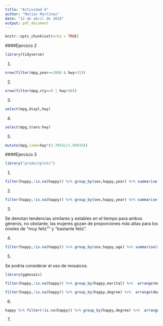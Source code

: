 ---
title: "Actividad 6"
author: "Matías Martínez"
date: "12 de abril de 2018"
output: pdf_document
---

```{r setup, include=FALSE}
knitr::opts_chunk$set(echo = TRUE)
```



####Ejercicio 2

```{r,echo=FALSE}
library(tidyverse)
```

1. 
```{r}
nrow(filter(mpg,year==2008 & hwy>31))

```

2.
```{r}
nrow(filter(mpg,cty==9 | hwy>90))
```

3.
```{r}
select(mpg,displ,hwy)
```

4.
```{r}
select(mpg,trans:hwy)
```

5.
```{r}
mutate(mpg,lxkm=hwy*(3.78541/1.60934))
```



####Ejercicio 3


```{r,echo =TRUE}
library("productplots")
```

1.

```{r,echo=TRUE}
filter(happy,!is.na(happy)) %>% group_by(sex,happy,year) %>% summarise(cont=n()) %>%arrange(year) %>% group_by(year,sex) %>% mutate(porcent=(cont/sum(cont)*100))
```

2.
```{r,echo=TRUE}
filter(happy,!is.na(happy)) %>% group_by(sex,happy,year) %>% summarise(cont=n()) %>%arrange(year) %>% group_by(year,sex) %>% mutate(porcent=(cont/sum(cont)*100)) %>% ggplot(aes(x=year,y=porcent,colour=happy))+geom_point()+geom_smooth()+labs(x="Año",y="Porcentaje",title="Gráfico de dispersión: Porcentaje niveles de felicidad")+facet_wrap(~sex) + theme_minimal(base_size = 10)
```

3.

Se denotan tendencias similares y estables en el tiempo para ambos géneros, no obstante, las mujeres gozan de proporciones más altas para los niveles de "muy feliz"" y "bastante feliz". 

4.
```{r,echo=TRUE}
filter(happy,!is.na(happy)) %>% group_by(sex,happy,age) %>% summarise(cont=n()) %>%arrange(age) %>% group_by(age,sex) %>% mutate(porcent=(cont/sum(cont)*100)) %>% ggplot(aes(x=age,y=porcent,fill=happy))+geom_area()+labs(x="Edad",y="Porcentaje",title="Gráfico de dispersión: Porcentaje en niveles de felicidad según edad")+facet_wrap(~sex) + theme_bw()+  scale_fill_manual(values=c("slategray2","cyan3","royalblue4"))+guides(fill=guide_legend(title="Felicidad"))
```

5.

Se podría considerar el uso de mosaicos.
```{r,echo=FALSE}
library(ggmosaic)
```

```{r,echo=TRUE}
filter(happy,!is.na(happy)) %>% group_by(happy,marital) %>%  arrange(marital)%>% group_by(marital,happy) %>% summarise(cont=n())%>% ggplot()+ geom_mosaic(aes(weight=cont,x=product(happy,marital),colour=happy,fill=happy),na.rm=TRUE,)+labs(x="Condición",y="Porcentaje",title="Gráfico de mosaicos: Porcentaje niveles de felicidad según relación matrimonial") + theme_minimal()+guides(fill=guide_legend(title = "Felicidad", reverse = TRUE))+ scale_x_productlist(labels=labels)
```


```{r,echo=TRUE}
filter(happy,!is.na(happy)) %>% group_by(happy,degree) %>%  arrange(degree)%>% group_by(degree,happy) %>% summarise(cont=n())%>%ggplot()+ geom_mosaic(aes(weight=cont,x=product(degree,happy),colour=degree,fill=degree),na.rm=TRUE,)+labs(x="Condición",y="Porcentaje",title="Gráfico de mosaicos: Porcentaje niveles de felicidad según condición financiera") + theme_minimal()+ scale_x_productlist(labels=labels)+scale_fill_brewer(palette="Dark2")
```



6.

```{r,echo=TRUE}
happy %>% filter(!is.na(happy)) %>% group_by(happy,degree) %>%  arrange(degree) %>% group_by(degree,happy) %>% summarise(cont=n()) %>% mutate(percent=(cont/sum(cont)*100))%>% drop_na(degree) %>% ggplot()+geom_bar(stat = "identity",aes(x=degree,y=percent,fill=happy,colour=happy))+coord_flip()
```

7.







